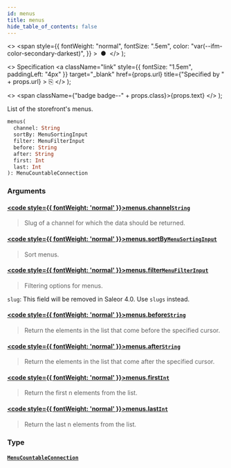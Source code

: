 ```yaml
---
id: menus
title: menus
hide_table_of_contents: false
---
```


  <>
    <span
      style={{
        fontWeight: "normal",
        fontSize: ".5em",
        color: "var(--ifm-color-secondary-darkest)",
      }}
    >
      &nbsp;●&nbsp;
    </span>
  </>
);

  <>
    Specification
    <a
      className="link"
      style={{ fontSize: "1.5em", paddingLeft: "4px" }}
      target="\_blank"
      href={props.url}
      title={"Specified by " + props.url}
    >
      ⎘
    </a>
  </>
);

  <>
    <span className={"badge badge--" + props.class}>{props.text}</span>
  </>
);

List of the storefront's menus.

```graphql
menus(
  channel: String
  sortBy: MenuSortingInput
  filter: MenuFilterInput
  before: String
  after: String
  first: Int
  last: Int
): MenuCountableConnection
```

### Arguments

#### [<code style={{ fontWeight: 'normal' }}>menus.<b>channel</b></code>](#)<Bullet />[`String`](../../api-reference/scalars/string) <Badge class="secondary" text="scalar"/>

> Slug of a channel for which the data should be returned.

#### [<code style={{ fontWeight: 'normal' }}>menus.<b>sortBy</b></code>](#)<Bullet />[`MenuSortingInput`](../../api-reference/inputs/menu-sorting-input) <Badge class="secondary" text="input"/>

> Sort menus.

#### [<code style={{ fontWeight: 'normal' }}>menus.<b>filter</b></code>](#)<Bullet />[`MenuFilterInput`](../../api-reference/inputs/menu-filter-input) <Badge class="secondary" text="input"/>

> Filtering options for menus.

`slug`: This field will be removed in Saleor 4.0. Use `slugs` instead.

>

#### [<code style={{ fontWeight: 'normal' }}>menus.<b>before</b></code>](#)<Bullet />[`String`](../../api-reference/scalars/string) <Badge class="secondary" text="scalar"/>

> Return the elements in the list that come before the specified cursor.

#### [<code style={{ fontWeight: 'normal' }}>menus.<b>after</b></code>](#)<Bullet />[`String`](../../api-reference/scalars/string) <Badge class="secondary" text="scalar"/>

> Return the elements in the list that come after the specified cursor.

#### [<code style={{ fontWeight: 'normal' }}>menus.<b>first</b></code>](#)<Bullet />[`Int`](../../api-reference/scalars/int) <Badge class="secondary" text="scalar"/>

> Return the first n elements from the list.

#### [<code style={{ fontWeight: 'normal' }}>menus.<b>last</b></code>](#)<Bullet />[`Int`](../../api-reference/scalars/int) <Badge class="secondary" text="scalar"/>

> Return the last n elements from the list.

### Type

#### [`MenuCountableConnection`](../../api-reference/objects/menu-countable-connection) <Badge class="secondary" text="object"/>

>
